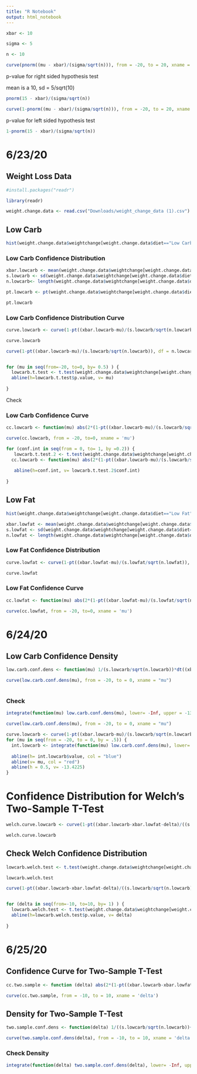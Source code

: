 ```yaml
---
title: "R Notebook"
output: html_notebook
---
```


```r
xbar <- 10

sigma <- 5

n <- 10
```

```r
curve(pnorm((mu - xbar)/(sigma/sqrt(n))), from = -20, to = 20, xname = 'mu')
```
p-value for right sided hypothesis test 

mean is a 10, sd = 5/sqrt(10)

```r
pnorm(15 - xbar)/(sigma/sqrt(n))
```

```r
curve(1-pnorm((mu - xbar)/(sigma/sqrt(n))), from = -20, to = 20, xname = 'mu')
```
p-value for left sided hypothesis test 

```r
1-pnorm(15 - xbar)/(sigma/sqrt(n))
```

# 6/23/20
## Weight Loss Data

```r
#install.packages("readr")
```

```r
library(readr)
```

```r
weight.change.data <- read.csv("Downloads/weight_change_data (1).csv")
```

## Low Carb 

```r
hist(weight.change.data$weightchange[weight.change.data$diet=="Low Carb"])
```

### Low Carb Confidence Distribution 

```r
xbar.lowcarb <- mean(weight.change.data$weightchange[weight.change.data$diet=="Low Carb"])
s.lowcarb <- sd(weight.change.data$weightchange[weight.change.data$diet=="Low Carb"])
n.lowcarb<- length(weight.change.data$weightchange[weight.change.data$diet=="Low Carb"])
```

```r
pt.lowcarb <- pt(weight.change.data$weightchange[weight.change.data$diet=="Low Carb"], df= n.lowcarb-1)

pt.lowcarb
```

### Low Carb Confidence Distribution Curve 

```r
curve.lowcarb <- curve(1-pt((xbar.lowcarb-mu)/(s.lowcarb/sqrt(n.lowcarb)), df = n.lowcarb-1), from = -20, to = 0, xname = 'mu')

curve.lowcarb
```

```r
curve(1-pt((xbar.lowcarb-mu)/(s.lowcarb/sqrt(n.lowcarb)), df = n.lowcarb-1), from = -20, to = 0, xname = 'mu')


for (mu in seq(from=-20, to=0, by= 0.5) ) {
  lowcarb.t.test <- t.test(weight.change.data$weightchange[weight.change.data$diet=="Low Carb"], alternative = "greater", mu = mu)
  abline(h=lowcarb.t.test$p.value, v= mu)
  
}

```
Check 

### Low Carb Confidence Curve 

```r
cc.lowcarb <- function(mu) abs(2*(1-pt((xbar.lowcarb-mu)/(s.lowcarb/sqrt(n.lowcarb)), df = (n.lowcarb-1)))-1)


```

```r
curve(cc.lowcarb, from = -20, to=0, xname = 'mu')

for (conf.int in seq(from = 0, to= 1, by =0.2)) {
   lowcarb.t.test.2 <- t.test(weight.change.data$weightchange[weight.change.data$diet=="Low Carb"], conf.level= conf.int)
  cc.lowcarb <- function(mu) abs(2*(1-pt((xbar.lowcarb-mu)/(s.lowcarb/sqrt(n.lowcarb)), df = (n.lowcarb-1)))-1) 
  
   abline(h=conf.int, v= lowcarb.t.test.2$conf.int)
  
}
```



## Low Fat

```r
hist(weight.change.data$weightchange[weight.change.data$diet=="Low Fat"])
```

```r
xbar.lowfat <- mean(weight.change.data$weightchange[weight.change.data$diet=="Low Fat"])
s.lowfat <- sd(weight.change.data$weightchange[weight.change.data$diet=="Low Fat"])
n.lowfat <- length(weight.change.data$weightchange[weight.change.data$diet=="Low Fat"])
```

### Low Fat Confidence Distribution 

```r
curve.lowfat <- curve(1-pt((xbar.lowfat-mu)/(s.lowfat/sqrt(n.lowfat)), df = n.lowfat-1), from = -20, to = 0, xname = 'mu')

curve.lowfat
```

### Low Fat Confidence Curve 

```r
cc.lowfat <- function(mu) abs(2*(1-pt((xbar.lowfat-mu)/(s.lowfat/sqrt(n.lowfat)), df = (n.lowfat-1)))-1)

curve(cc.lowfat, from = -20, to=0, xname = 'mu')
```

# 6/24/20

## Low Carb Confidence Density

```r
low.carb.conf.dens <- function(mu) 1/(s.lowcarb/sqrt(n.lowcarb))*dt((xbar.lowcarb-mu)/(s.lowcarb/sqrt(n.lowcarb)), df = n.lowcarb -1)

curve(low.carb.conf.dens(mu), from = -20, to = 0, xname = "mu")
                                    
```

### Check

```r
integrate(function(mu) low.carb.conf.dens(mu), lower= -Inf, upper = -13)
```

```r
curve(low.carb.conf.dens(mu), from = -20, to = 0, xname = "mu")
```

```r
curve.lowcarb <- curve(1-pt((xbar.lowcarb-mu)/(s.lowcarb/sqrt(n.lowcarb)), df = n.lowcarb-1), from = -20, to = 0, xname = 'mu')
for (mu in seq(from = -20, to = 0, by = .5)) {
  int.lowcarb <- integrate(function(mu) low.carb.conf.dens(mu), lower= -Inf, upper = mu)
  
  abline(h= int.lowcarb$value, col = "blue")
  abline(v= mu, col = "red")
  abline(h = 0.5, v= -13.4225)
}
```

# Confidence Distribution for Welch's Two-Sample T-Test

```r
welch.curve.lowcarb <- curve(1-pt((xbar.lowcarb-xbar.lowfat-delta)/((s.lowcarb/sqrt(n.lowcarb))+(s.lowfat/sqrt(n.lowfat))), df = 601), from = -20, to = 0, xname = 'delta')

welch.curve.lowcarb
```

## Check Welch Confidence Distribution


```r
lowcarb.welch.test <- t.test(weight.change.data$weightchange[weight.change.data$diet=="Low Carb"],weight.change.data$weightchange[weight.change.data$diet=="Low Fat"], alternative = "greater", mu = delta)

lowcarb.welch.test
```

```r
curve(1-pt((xbar.lowcarb-xbar.lowfat-delta)/((s.lowcarb/sqrt(n.lowcarb))+(s.lowfat/sqrt(n.lowfat))), df = 603.97), from = -10, to = 10, xname = 'delta')


for (delta in seq(from=-10, to=10, by= 1) ) {
  lowcarb.welch.test <- t.test(weight.change.data$weightchange[weight.change.data$diet=="Low Carb"],weight.change.data$weightchange[weight.change.data$diet=="Low Fat"], alternative = "greater", mu = delta)
  abline(h=lowcarb.welch.test$p.value, v= delta)
  
}

```

# 6/25/20

## Confidence Curve for Two-Sample T-Test

```r
cc.two.sample <- function (delta) abs(2*(1-pt((xbar.lowcarb-xbar.lowfat-delta)/((s.lowcarb/sqrt(n.lowcarb))+(s.lowfat/sqrt(n.lowfat))), df = 603.97))-1)

curve(cc.two.sample, from = -10, to = 10, xname = 'delta')
```

## Density for Two-Sample T-Test

```r
two.sample.conf.dens <- function(delta) 1/((s.lowcarb/sqrt(n.lowcarb))+(s.lowfat/sqrt(n.lowfat)))*dt((xbar.lowcarb-xbar.lowfat-delta)/((s.lowcarb/sqrt(n.lowcarb)+(s.lowfat/sqrt(n.lowfat)))), df = 603.97)

curve(two.sample.conf.dens(delta), from = -10, to = 10, xname = 'delta')
```

### Check Density 

```r
integrate(function(delta) two.sample.conf.dens(delta), lower= -Inf, upper = -5)
```



